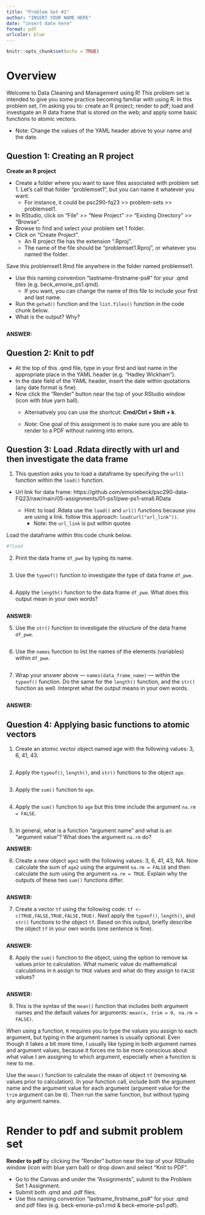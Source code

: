 ```yaml
---
title: "Problem Set #1"
author: "INSERT YOUR NAME HERE"
date: "insert date here"
format: pdf
urlcolor: blue
---
```


```r
knitr::opts_chunk$set(echo = TRUE)
```

# Overview 

Welcome to Data Cleaning and Management using R! This problem set is intended to give you some practice becoming familiar with using R. In this problem set, I'm asking you to: create an R project; render to pdf; load and investigate an R data frame that is stored on the web; and apply some basic functions to atomic vectors.

- Note: Change the values of the YAML header above to your name and the date. 


## Question 1: Creating an R project

**Create an R project**  

- Create a folder where you want to save files associated with problem set 1. Let's call that folder "problemset1", but you can name it whatever you want.
  - For instance, it could be psc290-fq23 >> problem-sets >> problemset1.
- In RStudio, click on "File" >> "New Project" >> "Existing Directory" >> "Browse".
- Browse to find and select your problem set 1 folder.
- Click on "Create Project".
  - An R project file has the extension ".Rproj".
  - The name of the file should be "problemset1.Rproj", or whatever you named the folder.

Save this problemset1.Rmd file anywhere in the folder named problemset1.

- Use this naming convention "lastname-firstname-ps#" for your .qmd files (e.g. beck_emorie_ps1.qmd).
  - If you want, you can change the name of this file to include your first and last name.
- Run the `getwd()` function and the `list.files()` function in the code chunk below.
- What is the output? Why?  

```r

```


**ANSWER:** 

## Question 2: Knit to pdf  

- At the top of this .qmd file, type in your first and last name in the appropriate place in the YAML header (e.g. "Hadley Wickham").
- In the date field of the YAML header, insert the date within quotations (any date format is fine).
- Now click the "Render" button near the top of your RStudio window (icon with blue yarn ball).
  - Alternatively you can use the shortcut: __Cmd/Ctrl + Shift + k__.

  - *Note*: One goal of this assignment is to make sure you are able to render to a PDF without running into errors.

## Question 3: Load .Rdata directly with url and then investigate the data frame

1. This question asks you to load a dataframe by specifying the `url()` function within the `load()` function.
- Url link for data frame: https://github.com/emoriebeck/psc290-data-FQ23/raw/main/05-assignments/01-ps1/pwe-ps1-small.RData

  - Hint: to load .Rdata use the `load()` and `url()` functions because you are using a link. follow this approach: `load(url("url_link"))`.
    - Note: the `url_link` is put within quotes

Load the dataframe within this code chunk below.
```r
#?load

```

2. Print the data frame `df_pwe` by typing its name.
```r

```

3. Use the `typeof()` function to investigate the type of data frame `df_pwe`.
```r

```

4. Apply the `length()` function to the data frame `df_pwe`. What does this output mean in your own words?
```r

```


**ANSWER:** 

5. Use the `str()` function to investigate the structure of the data frame `df_pwe`.

```r

```

6. Use the `names` function to list the names of the elements (variables) within `df_pwe`.
```r

```

7. Wrap your answer above --- `names(data_frame_name)` --- within the `typeof()` function. Do the same for the `length()` function, and the `str()` function as well. Interpret what the output means in your own words.

```r

```



**ANSWER:** 

## Question 4: Applying basic functions to atomic vectors

1. Create an atomic vector object named age with the following values: 3, 6, 41, 43.
```r

```

2. Apply the `typeof()`, `length()`, and `str()` functions to the object `age`.
```r

```

3. Apply the `sum()` function to `age`.
```r

```

4. Apply the `sum()` function to `age` but this time include the argument `na.rm = FALSE`.
```r

```

5. In general, what is a function "argument name" and what is an "argument value"? What does the argument `na.rm` do?



**ANSWER:** 

6. Create a new object `age2` with the following values: 3, 6, 41, 43, NA. Now calculate the sum of `age2` using the argument `na.rm = FALSE` and then calculate the sum using the argument `na.rm = TRUE`. Explain why the outputs of these two `sum()` functions differ.
```r

```



**ANSWER:** 

7. Create a vector `tf` using the following code: `tf <- c(TRUE,FALSE,TRUE,FALSE,TRUE)`. Next apply the  `typeof()`, `length()`, and `str()` functions to the object `tf`. Based on this output, briefly describe the object `tf` in your own words (one sentence is fine).
```r

```



**ANSWER:** 

8. Apply the `sum()` function to the object, using the option to remove `NA` values prior to calculation. What numeric value do mathematical calculations in `R` assign to `TRUE` values and what do they assign to `FALSE` values?
```r

```



**ANSWER:** 

9. This is the syntax of the `mean()` function that includes both argument names and the default values for arguments: `mean(x, trim = 0, na.rm = FALSE)`. 

When using a function, `R` requires you to type the values you assign to each argument, but typing in the argument names is usually optional. Even though it takes a bit more time, I usually like typing in both argument names and argument values, because it forces me to be more conscious about what value I am assigning to which argument, especially when a function is new to me. 

Use the `mean()` function to calculate the mean of object `tf` (removing `NA` values prior to calculation). In your function call, include both the argument name and the argument value for each argument (argument value for the `trim` argument can be `0`). Then run the same function, but without typing any argument names.

```r

```

# Render to pdf and submit problem set  

**Render to pdf** by clicking the "Render" button near the top of your RStudio window (icon with blue yarn ball) or drop down and select "Knit to PDF".

- Go to the Canvas and under the "Assignments", submit to the Problem Set 1 Assignment.  
- Submit both .qmd and .pdf files.  
- Use this naming convention "lastname_firstname_ps#" for your .qmd and pdf files (e.g. beck-emorie-ps1.rmd & beck-emorie-ps1.pdf).
